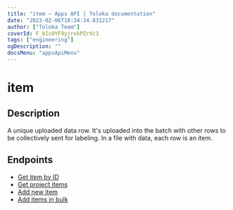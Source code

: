 ```yaml
---
title: "item — Apps API | Toloka documentation"
date: "2023-02-06T18:34:34.831217"
author: ["Toloka Team"]
coverId: F_bIcOYF9yjrxkPZrXc3
tags: ["engineering"]
ogDescription: ""
docsMenu: "appsApiMenu"
---
```


# item

## Description

A unique uploaded data row. It's uploaded into the batch with other rows to be collectively sent for labeling. In a file with data, each row is an item.

## Endpoints

- [Get item by ID](/docs/apps-api/ref/item/app-projects_app_project_id_items_item_id_get)
- [Get project items](/docs/apps-api/ref/item/app-projects_app_project_id_items_get)
- [Add new item](/docs/apps-api/ref/item/app-projects_app_project_id_items_post)
- [Add items in bulk](/docs/apps-api/ref/item/app-projects_app_project_id_items_bulk_post)
